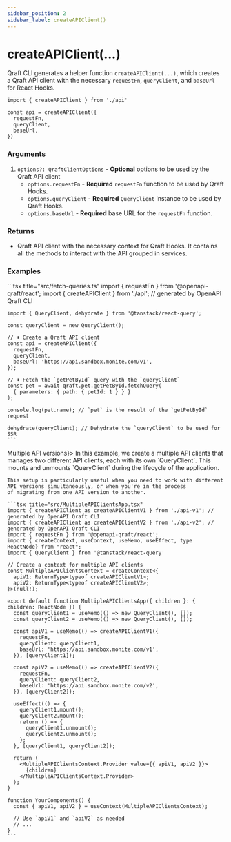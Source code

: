 ```yaml
---
sidebar_position: 2
sidebar_label: createAPIClient()
---
```



# createAPIClient(...)

Qraft CLI generates a helper function `createAPIClient(...)`, which creates a Qraft API client with
the necessary `requestFn`, `queryClient`, and `baseUrl` for React Hooks.

```tsx
import { createAPIClient } from './api'

const api = createAPIClient({
  requestFn,
  queryClient,
  baseUrl,
})
```

### Arguments
1. `options?: QraftClientOptions` - **Optional** options to be used by the Qraft API client
   - `options.requestFn` - **Required** `requestFn` function to be used by Qraft Hooks.
   - `options.queryClient` - **Required** `QueryClient` instance to be used by Qraft Hooks.
   - `options.baseUrl` - **Required** base URL for the `requestFn` function.

### Returns
- Qraft API client with the necessary context for Qraft Hooks.
  It contains all the methods to interact with the API grouped in services.

### Examples

<Tabs>
  <TabItem value="basic" label="Basic" default>
    ```tsx title="src/fetch-queries.ts"
    import { requestFn } from '@openapi-qraft/react';
    import { createAPIClient } from './api'; // generated by OpenAPI Qraft CLI

    import { QueryClient, dehydrate } from '@tanstack/react-query';

    const queryClient = new QueryClient();

    // ⬇︎ Create a Qraft API client
    const api = createAPIClient({
      requestFn,
      queryClient,
      baseUrl: 'https://api.sandbox.monite.com/v1',
    });

    // ⬇︎ Fetch the `getPetById` query with the `queryClient`
    const pet = await qraft.pet.getPetById.fetchQuery(
      { parameters: { path: { petId: 1 } } }
    );

    console.log(pet.name); // `pet` is the result of the `getPetById` request

    dehydrate(queryClient); // Dehydrate the `queryClient` to be used for SSR
    ```
  </TabItem>
  <TabItem value="multiple-api-versions" label={<span style={{verticalAlign: 'middle'}}>Multiple API versions</span>}>
    In this example, we create a multiple API clients that manages two different API clients, each with its own `QueryClient`.
    This  mounts and unmounts `QueryClient` during the lifecycle of the application.

    This setup is particularly useful when you need to work with different API versions simultaneously, or when you're in the process
    of migrating from one API version to another.

    ```tsx title="src/MultipleAPIClientsApp.tsx"
    import { createAPIClient as createAPIClientV1 } from './api-v1'; // generated by OpenAPI Qraft CLI
    import { createAPIClient as createAPIClientV2 } from './api-v2'; // generated by OpenAPI Qraft CLI
    import { requestFn } from '@openapi-qraft/react';
    import { createContext, useContext, useMemo, useEffect, type ReactNode} from "react";
    import { QueryClient } from '@tanstack/react-query'

    // Create a context for multiple API clients
    const MultipleAPIClientsContext = createContext<{
      apiV1: ReturnType<typeof createAPIClientV1>;
      apiV2: ReturnType<typeof createAPIClientV2>;
    }>(null!);

    export default function MultipleAPIClientsApp({ children }: { children: ReactNode }) {
      const queryClient1 = useMemo(() => new QueryClient(), []);
      const queryClient2 = useMemo(() => new QueryClient(), []);

      const apiV1 = useMemo(() => createAPIClientV1({
        requestFn,
        queryClient: queryClient1,
        baseUrl: 'https://api.sandbox.monite.com/v1',
      }), [queryClient1]);

      const apiV2 = useMemo(() => createAPIClientV2({
        requestFn,
        queryClient: queryClient2,
        baseUrl: 'https://api.sandbox.monite.com/v2',
      }), [queryClient2]);

      useEffect(() => {
        queryClient1.mount();
        queryClient2.mount();
        return () => {
          queryClient1.unmount();
          queryClient2.unmount();
        };
      }, [queryClient1, queryClient2]);

      return (
        <MultipleAPIClientsContext.Provider value={{ apiV1, apiV2 }}>
          {children}
        </MultipleAPIClientsContext.Provider>
      );
    }

    function YourComponents() {
      const { apiV1, apiV2 } = useContext(MultipleAPIClientsContext);

      // Use `apiV1` and `apiV2` as needed
      // ...
    }
    ```
  </TabItem>
</Tabs>
